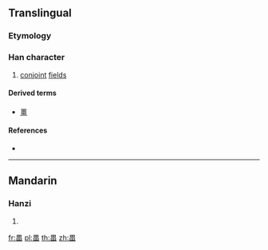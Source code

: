 ==Translingual==

===Etymology===
{{Han compound|田|田|t1=field|ls=ic}}

===Han character===
{{Han char|rn=102|rad=田|as=05|sn=10|four=|canj=WW|ids=⿱田田}}

# [[conjoint]] [[field]]s

====Derived terms====
* [[畺]]

====References====
* {{Han ref|kx=0760.380|dkj=21802|hdz=42536.030|uh=7555|ud=30037}}

----

==Mandarin==

===Hanzi===
{{cmn-hanzi|pin=[[jiāng]] ([[jiang1]])|wg=chiang<sup>1</sup>}}

# {{defn|lang=cmn|sort=田05}}

[[fr:畕]]
[[pl:畕]]
[[th:畕]]
[[zh:畕]]